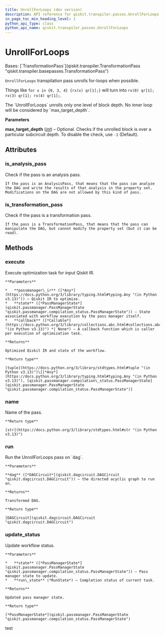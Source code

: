 ```yaml
---
title: UnrollForLoops (dev version)
description: API reference for qiskit.transpiler.passes.UnrollForLoops in the dev version of qiskit
in_page_toc_min_heading_level: 1
python_api_type: class
python_api_name: qiskit.transpiler.passes.UnrollForLoops
---
```


# UnrollForLoops

<Class id="qiskit.transpiler.passes.UnrollForLoops" isDedicatedPage={true} github="https://github.com/Qiskit/qiskit/tree/stable/1.3/qiskit/transpiler/passes/utils/unroll_forloops.py#L21-L68" signature="qiskit.transpiler.passes.UnrollForLoops(*args, **kwargs)" modifiers="class">
  Bases: [`TransformationPass`](qiskit.transpiler.TransformationPass "qiskit.transpiler.basepasses.TransformationPass")

  `UnrollForLoops` transpilation pass unrolls for-loops when possible.

  Things like `for x in {0, 3, 4} {rx(x) qr[1];}` will turn into `rx(0) qr[1]; rx(3) qr[1]; rx(4) qr[1];`.

  <Admonition title="Note" type="note">
    The `UnrollForLoops` unrolls only one level of block depth. No inner loop will be considered by `max_target_depth`.
  </Admonition>

  **Parameters**

  **max\_target\_depth** ([*int*](https://docs.python.org/3/library/functions.html#int "(in Python v3.13)")) – Optional. Checks if the unrolled block is over a particular subcircuit depth. To disable the check, use `-1` (Default).

  ## Attributes

  ### is\_analysis\_pass

  <Attribute id="qiskit.transpiler.passes.UnrollForLoops.is_analysis_pass">
    Check if the pass is an analysis pass.

    If the pass is an AnalysisPass, that means that the pass can analyze the DAG and write the results of that analysis in the property set. Modifications on the DAG are not allowed by this kind of pass.
  </Attribute>

  ### is\_transformation\_pass

  <Attribute id="qiskit.transpiler.passes.UnrollForLoops.is_transformation_pass">
    Check if the pass is a transformation pass.

    If the pass is a TransformationPass, that means that the pass can manipulate the DAG, but cannot modify the property set (but it can be read).
  </Attribute>

  ## Methods

  ### execute

  <Function id="qiskit.transpiler.passes.UnrollForLoops.execute" github="https://github.com/Qiskit/qiskit/tree/stable/1.3/qiskit/transpiler/basepasses.py#L189-L211" signature="execute(passmanager_ir, state, callback=None)">
    Execute optimization task for input Qiskit IR.

    **Parameters**

    *   **passmanager\_ir** ([*Any*](https://docs.python.org/3/library/typing.html#typing.Any "(in Python v3.13)")) – Qiskit IR to optimize.
    *   **state** ([*PassManagerState*](qiskit.passmanager.PassManagerState "qiskit.passmanager.compilation_status.PassManagerState")) – State associated with workflow execution by the pass manager itself.
    *   **callback** ([*Callable*](https://docs.python.org/3/library/collections.abc.html#collections.abc.Callable "(in Python v3.13)") *| None*) – A callback function which is caller per execution of optimization task.

    **Returns**

    Optimized Qiskit IR and state of the workflow.

    **Return type**

    [tuple](https://docs.python.org/3/library/stdtypes.html#tuple "(in Python v3.13)")\[[*Any*](https://docs.python.org/3/library/typing.html#typing.Any "(in Python v3.13)"), [qiskit.passmanager.compilation\_status.PassManagerState](qiskit.passmanager.PassManagerState "qiskit.passmanager.compilation_status.PassManagerState")]
  </Function>

  ### name

  <Function id="qiskit.transpiler.passes.UnrollForLoops.name" github="https://github.com/Qiskit/qiskit/tree/stable/1.3/qiskit/passmanager/base_tasks.py#L68-L70" signature="name()">
    Name of the pass.

    **Return type**

    [str](https://docs.python.org/3/library/stdtypes.html#str "(in Python v3.13)")
  </Function>

  ### run

  <Function id="qiskit.transpiler.passes.UnrollForLoops.run" github="https://github.com/Qiskit/qiskit/tree/stable/1.3/qiskit/transpiler/passes/utils/unroll_forloops.py#L39-L68" signature="run(dag)">
    Run the UnrollForLoops pass on `dag`.

    **Parameters**

    **dag** ([*DAGCircuit*](qiskit.dagcircuit.DAGCircuit "qiskit.dagcircuit.DAGCircuit")) – the directed acyclic graph to run on.

    **Returns**

    Transformed DAG.

    **Return type**

    [DAGCircuit](qiskit.dagcircuit.DAGCircuit "qiskit.dagcircuit.DAGCircuit")
  </Function>

  ### update\_status

  <Function id="qiskit.transpiler.passes.UnrollForLoops.update_status" github="https://github.com/Qiskit/qiskit/tree/stable/1.3/qiskit/transpiler/basepasses.py#L213-L221" signature="update_status(state, run_state)">
    Update workflow status.

    **Parameters**

    *   **state** ([*PassManagerState*](qiskit.passmanager.PassManagerState "qiskit.passmanager.compilation_status.PassManagerState")) – Pass manager state to update.
    *   **run\_state** (*RunState*) – Completion status of current task.

    **Returns**

    Updated pass manager state.

    **Return type**

    [*PassManagerState*](qiskit.passmanager.PassManagerState "qiskit.passmanager.compilation_status.PassManagerState")
  </Function>
</Class>

test
